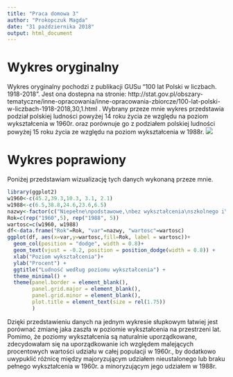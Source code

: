 ---
title: "Praca domowa 3"
author: "Prokopczuk Magda"
date: "31 października 2018"
output: html_document
---
# Wykres oryginalny
Wykres oryginalny pochodzi z publikacji GUSu "100 lat Polski w liczbach. 1918-2018". Jest ona dostepna na stronie: http://stat.gov.pl/obszary-tematyczne/inne-opracowania/inne-opracowania-zbiorcze/100-lat-polski-w-liczbach-1918-2018,30,1.html .
Wybrany przeze mnie wykres przedstawia podział polskiej ludności powyżej 14 roku życia ze względu na poziom wykształcenia w 1960r. oraz porównuje go z podziałem polskiej ludności powyżej 15 roku życia ze względu na poziom wykształcenia w 1988r.
<img src="C:/Users/Magda/Desktop/TWD/pd3/wykres_zły.png">

# Wykres poprawiony
Poniżej przedstawiam wizualizację tych danych wykonaną przeze mnie.
```{r , echo = TRUE}
library(ggplot2)
w1960<-c(45.2,39.3,10.3, 3.1, 2.1)
w1988<-c(6.5,38.8,24.6,23.6,6.5)
nazwy<-factor(c("Niepełne\npodstawowe,\nbez wykształcenia\nszkolnego i\nnieustalone","Podstawowe", "Policealne\ni\nśrednie", "Zasadnicze\nzawodowe", "Wyższe"),levels =c("Niepełne\npodstawowe,\nbez wykształcenia\nszkolnego i\nnieustalone","Podstawowe", "Policealne\ni\nśrednie", "Zasadnicze\nzawodowe", "Wyższe"))
Rok=c(rep("1960",5), rep("1988", 5))
wartosc=c(w1960, w1988)
df<-data.frame("Rok"=Rok, "var"=nazwy, "wartosc"=wartosc)
ggplot(df, aes(x=var,y=wartosc,fill=Rok, label = wartosc))+
  geom_col(position = "dodge", width = 0.8)+
  geom_text(vjust = -0.2, position = position_dodge(width = 0.8)) +
  xlab("Poziom wykształcenia")+
  ylab("Procent") +
  ggtitle("Ludność według poziomu wykształcenia") +
  theme_minimal() +
  theme(panel.border = element_blank(),
        panel.grid.major = element_blank(),
        panel.grid.minor = element_blank(),
        plot.title = element_text(size = rel(1.75))
        )
```
    
Dzięki przedstawieniu danych na jednym wykresie słupkowym łatwiej jest porównać zmianę jaka zaszła w poziomie wykształcenia na przestrzeni lat. 
Pomimo, że poziomy wykształcenia są naturalnie uporządkowane, zdecydowałam się na uporządkowanie ich względem malejących procentowych wartości udziału w całej populacji w 1960r., by dodatkowo uwypuklić różnicę między majoryzującym udziałem nieustalonego lub braku pełnego wykształcenia w 1960r. a minoryzującym jego udziałem w 1988r.